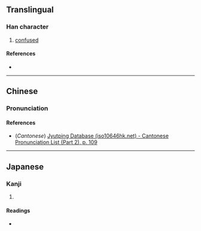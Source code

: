 {{character info/new}}
==Translingual==

===Han character===
{{Han char|rn=61|rad=心|as=09|sn=12|four=|canj=PRPA|ids=⿰忄昬}}

# [[confused]]

====References====
* {{Han ref|kx=0393.110|dkj=10875|dj=0729.110|hdz=42332.040|uh=60FD|ud=24829}}

----

==Chinese==
{{zh-forms}}

===Pronunciation===
{{zh-pron
|m=mǐn,hūn
|c=man5,fan1
|mc=
|oc=
|cat=a
}}

====References====
* (''Cantonese'') [http://www.iso10646hk.net/jp/document/download.jsp Jyutping Database (iso10646hk.net) - Cantonese Pronunciation List (Part 2), p. 109]

----

==Japanese==

===Kanji===
{{ja-kanji|grade=|rs=心09}}

# {{defn|lang=ja|sort=心09}}

====Readings====
* {{ja-readings|on=[[こん]] (kon), [[びん]] (bin)|kun=}}